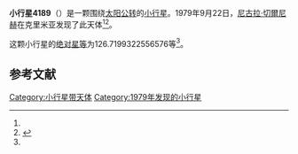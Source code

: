 {{Infobox planet
| bgcolour = #FFFFC0
| name = 4189 Sayany
| symbol = 
| image = 
| caption = 
| discovery = yes
| discovery_ref = 
| discoverer = [[尼古拉·切爾尼赫|尼古拉·切爾尼赫]]
| discovery_site = [[克里米亚|克里米亚]] 
| discovered = 1979年9月22日
| designations = yes
| mp_name = 
| named_after = 
| alt_names = 1979 SV9/ 1965 UR1 / 1986 TG5 / A923 RC
| mp_category = [[主带小行星|主带小行星]]
| orbit_ref = <ref name="a">[http://ssd.jpl.nasa.gov/sbdb.cgi?sstr=4189 4189 Sayany] {{Wayback|url=http://ssd.jpl.nasa.gov/sbdb.cgi?sstr=4189 |date=20201124004253 }}，小行星數據庫瀏覽器（JPL Small-Body Database Browser）－[[美国国家航空航天局|美国国家航空航天局]]喷气推进实验室</ref>
| epoch = 2456400.5 (2013年4月18日更新)
| aphelion = {{convert|2.615604534157089|AU|km|3|abbr=on|lk=out}}
| perihelion = {{convert|1.98788163936171|AU|km|3|abbr=on}}
| semimajor = {{convert|2.3017430867594|AU|km|3|abbr=on}}
| eccentricity = 0.136358158
| period = 1275.509501 [[日|日]]<br />3.49[[儒略年|儒略年]]
| avg_speed = 
| inclination = 5.347737513360434
| asc_node = 194.196218289655
| mean_anomaly = 
| arg_peri = 126.7199322556576
| satellites = 
| physical_characteristics = yes
| dimensions = 
| mass = 
| density = 
| surface_grav = 
| escape_velocity = 
| sidereal_day = 
| axial_tilt = 
| pole_ecliptic_lat = 
| pole_ecliptic_lon = 
| albedo = 
| temperatures= 
| temp_name1 = 
| mean_temp_1 = 
| max_temp_1 = 
| temp_name2 = 
| max_temp_2 = 
| spectral_type = 
| abs_magnitude = 126.7199322556576
}}

'''小行星4189'''（{{lang-en|4189 Sayany}}）是一颗围绕[[太阳|太阳]][[公转|公转]]的[[小行星|小行星]]。1979年9月22日，[[尼古拉·切爾尼赫|尼古拉·切爾尼赫]]在克里米亚发现了此天体<ref name="a" /><ref>{{cite news|title=小行星列表|url=http://cfa-www.harvard.edu/iau/lists/NumberedMPs.txt|accessdate=2013-07-08|newspaper=哈佛大学|archive-date=2008-05-17|archive-url=https://web.archive.org/web/20080517010638/http://cfa-www.harvard.edu/iau/lists/NumberedMPs.txt|dead-url=no}}</ref>。

这颗小行星的[[绝对星等|绝对星等]]为126.7199322556576等<ref name="a" />。

==参考文献==
{{reflist}}
{{Minor Planet Number|[[小行星4188|小行星4188]]|[[小行星4190|小行星4190]]}}

{{小天体}}

[[Category:小行星带天体|Category:小行星带天体]]
[[Category:1979年发现的小行星|Category:1979年发现的小行星]]

{{asteroid-stub}}
